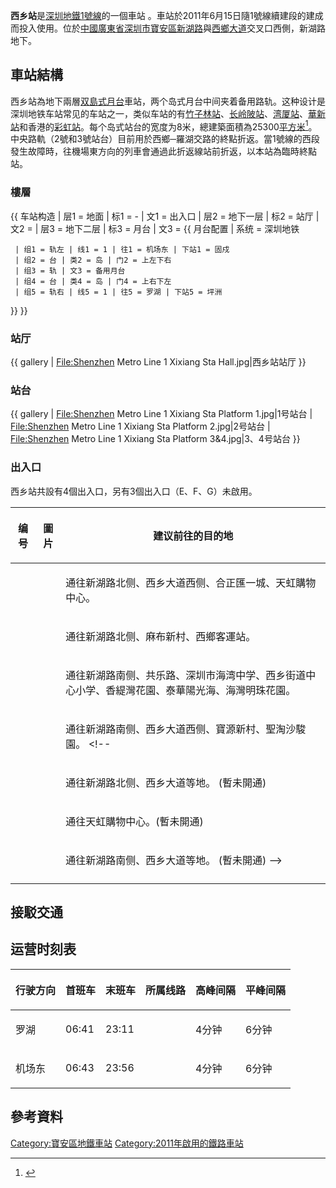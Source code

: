 {{noteTA
|G1=Transport
|G2=Railway
|G3=Unit
}}
{{Infobox station
|name = 西乡 
|eng_name = Xixiang 
|image = Shenzhen Metro Line 1 Xixiang Sta Platform 3&4.jpg
|caption =  
|livery = #e6bf61
|country = {{PRC}}
|borough = [[廣東省|廣東省]][[深圳市|深圳市]][[寶安區|寶安區]]
|address = 新湖路 
|coordinates={{coord|22|34|44.5|N|113|51|25|E|type:railwaystation}} 
|colour = {{colorbox|#e6bf61|border=none}} 米橙色
|line = {{深圳地鐵|1|sl}} 
|platform = 2個[[島式月台|島式月台]]
|exits =  
|hours = 
|opened = {{深圳地鐵|1|s}}：2011年6月15日
|services = {{Adjacent stations|system=Shenzhen Metro |line1=1|left1=固戍|right1=坪洲}}
|status = 使用中
|structure = 地下車站
|platformtype = [[島式月台|島式月台]]
|linecolour = {{深圳地铁色彩|1}}
|route_map ={{Routemap|inline=yes|legend=no|map=
\\\\utSTRf!~MFADEg\\utSTRg!~MFADEg~~{{RoutemapRoute|Licon=U|{{站|固戍}}}}
\\\\utABZg2\utENDEa!~utSTRc3\utSTR
\\\\utSTR!~utSTRc1\utABZg+4\utSTR
\\\\utSTR+BSl\utSTR+BSlr!~num3r\utSTR+BSr!~num1r
\\\\utSTR+BSl!~num4l\utSTR+BSlr!~num2l\utSTR+BSr~~<small>B2</small>
\\\\utSTR!~utSTRc2\utABZ23\utSTR!~utSTRc3
\\\\utABZg+1\utSTRc4!~utSTRc1\utABZg+4
\\\\utSTRf!~MFADEf\\utSTRg!~MFADEf~~{{RoutemapRoute|Licon=D|{{站|坪洲}}}}
}}}}
'''西乡站'''是[[深圳地鐵1號線|深圳地鐵1號線]]的一個車站 。車站於2011年6月15日隨1號線續建段的建成而投入使用。位於[[中華人民共和國|中國]][[廣東省|廣東省]][[深圳市|深圳市]][[寶安區|寶安區]][[新湖路|新湖路]]與[[西鄉大道|西鄉大道]]交叉口西側，新湖路地下。

==車站結構==
西乡站為地下兩層[[双島式月台|双島式月台]]車站，两个岛式月台中间夹着备用路轨。这种设计是深圳地铁车站常见的车站之一，类似车站的有[[竹子林站|竹子林站]]、[[長嶺陂站|长岭陂站]]、[[湾厦站|湾厦站]]、[[華新站|華新站]]和香港的[[彩虹站|彩虹站]]。每个岛式站台的宽度为8米，總建築面積為25300[[平方米|平方米]]<ref>{{Cite web |url=http://www.szmc.net/02constuction/pop.jsp?infoID=401 |title=1号线(罗宝线)续建站点简介 |access-date=2008-08-10 |archive-date=2008-09-25 |archive-url=https://web.archive.org/web/20080925111100/http://www.szmc.net/02constuction/pop.jsp?infoID=401 |dead-url=no }}</ref>。中央路軌（2號和3號站台）目前用於西鄉─羅湖交路的終點折返。當1號線的西段發生故障時，往機場東方向的列車會通過此折返線站前折返，以本站為臨時終點站。
===樓層===
{{ 车站构造
| 层1 = 地面 | 标1 = -
| 文1 = 出入口
| 层2 = 地下一层 | 标2 = 站厅
| 文2 = {{spml|站厅|售票机}}
| 层3 = 地下二层 | 标3 = 月台
| 文3 = {{ 月台配置 | 系统 = 深圳地铁
  | 组1 = 轨左 | 线1 = 1 | 往1 = 机场东 | 下站1 = 固戍
  | 组2 = 台 | 类2 = 岛 | 门2 = 上左下右
  | 组3 = 轨 | 文3 = 备用月台{{efn|当区间车开行时，与机场东方向全程车共用的站台为区间车落客月台，与罗湖方向全程车共用的站台为区间车往[[罗湖站_(深圳)|罗湖]]方向上客月。}}
  | 组4 = 台 | 类4 = 岛 | 门4 = 上右下左
  | 组5 = 轨右 | 线5 = 1 | 往5 = 罗湖 | 下站5 = 坪洲
}}
}}

===站厅===
{{ gallery
| File:Shenzhen Metro Line 1 Xixiang Sta Hall.jpg|西乡站站厅
}}
===站台===
{{ gallery
| File:Shenzhen Metro Line 1 Xixiang Sta Platform 1.jpg|1号站台
| File:Shenzhen Metro Line 1 Xixiang Sta Platform 2.jpg|2号站台
| File:Shenzhen Metro Line 1 Xixiang Sta Platform 3&4.jpg|3、4号站台
}}
===出入口===
西乡站共設有4個出入口，另有3個出入口（E、F、G）未啟用。
<!--車站出口列表的內容来自深圳地铁官方网站，如要更改请先确认准确性；待添加无障碍措施-->
{| class="wikitable"
! 编号 !! 圖片!! 建议前往的目的地
|-
| {{港鐵出口|A|附=升輪}} || || 通往新湖路北侧、西乡大道西侧、合正匯一城、天虹購物中心。
|-
| {{港鐵出口|B}} || || 通往新湖路北侧、麻布新村、西鄉客運站。
|-
| {{港鐵出口|C}} || ||通往新湖路南侧、共乐路、深圳市海湾中学、西乡街道中心小学、香緹灣花園、泰華陽光海、海灣明珠花園。
|-
| {{港鐵出口|D}} || ||通往新湖路南侧、西乡大道西侧、寶源新村、聖淘沙駿園。
<!--
|-
| {{港鐵出口|E}} || || 通往新湖路北侧、西乡大道等地。 (暫未開通)
|-
| {{港鐵出口|F}} || ||通往天虹購物中心。(暫未開通)
|-
| {{港鐵出口|G}} || ||通往新湖路南侧、西乡大道等地。 (暫未開通)
-->
|-
| bgcolor="#EEEEEE" colspan=3 | {{港鐵出口|註=升輪}}
|}

==接駁交通==
{{深圳公交巴士列表|车站名=西乡地铁站|高快21|高快22|613|718|B630|B830|B888|M377|M382|M400|M470}}
{{深圳公交巴士列表|车站名=西乡地铁站C出口|B641}}
{{深圳公交巴士列表|车站名=西乡公交总站|B830|B888|M377|M382}}

==运营时刻表==
{| class="wikitable"
|-
! 行驶方向 !! 首班车 !! 末班车 !! 所属线路 !! 高峰间隔 !! 平峰间隔
|-
|罗湖 || 06:41 || 23:11 || {{深圳地鐵|1|c}} || 4分钟 || 6分钟
|-
|机场东 || 06:43 || 23:56 || {{深圳地鐵|1|c}} || 4分钟 || 6分钟
|}

==參考資料==
{{Notelist|iger=}}
{{Reflist}}
{{深圳地鐵1號線車站}}
{{深圳地鐵車站列表|SZM}}

[[Category:寶安區地鐵車站|Category:寶安區地鐵車站]]
[[Category:2011年啟用的鐵路車站|Category:2011年啟用的鐵路車站]]